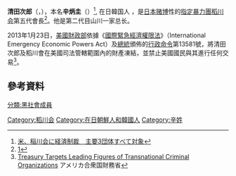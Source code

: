 {{expand|time=2015-11-25T02:09:45+00:00}}

'''清田次郎'''（{{jpn|j=清田 次郎|hg=きよた じろう|rm=Jirō KIYOTA|f=K}}，{{bd|1940年||||}}），本名'''辛炳圭'''（{{朝|諺=신병규|漢=辛炳圭|羅=Sin Byon-Gyu}}）<ref>[https://web.archive.org/web/20130423153801/http://www.nikkei.com/article/DGXNASGM2401X_U3A120C1EB1000/ 米、稲川会に経済制裁　主要3団体すべて対象]</ref>, 在日韓国人 ，是[[日本|日本]][[赌博|赌博]]性的[[指定暴力團|指定暴力團]][[稻川会|稻川会]]第五代會長<ref>[https://web.archive.org/web/20100616172124/http://mainichi.jp/select/wadai/news/20100615k0000m040063000c.html%E3%80%80%E7%A8%B2%E5%B7%9D%E4%BC%9A%EF%BC%9A%E6%96%B0%E4%BC%9A%E9%95%B7%E3%81%AB%E8%BE%9B%E7%82%B3%E5%9C%AD%E7%90%86%E4%BA%8B%E9%95%B7]</ref>。他是第二代目山川一家总长。

2013年1月23日，[[美國財政部|美國財政部]]依據《[[國際緊急經濟權限法|國際緊急經濟權限法]]》（International Emergency Economic Powers Act）及[[美國總統|總統]]頒佈的[[行政命令_(美國)|行政命令]]第13581號，將清田次郎及稻川會在美國司法管轄範圍內的財產凍結，並禁止美國國民與其進行任何交易<ref>[http://www.treasury.gov/press-center/press-releases/Pages/TG1827.aspx Treasury Targets Leading Figures of Transnational Criminal Organizations] {{Wayback|url=http://www.treasury.gov/press-center/press-releases/Pages/TG1827.aspx |date=20201129065512 }} アメリカ合衆国財務省</ref>。

==參考資料==
{{reflist}}

[[Category:稻川会|Category:稻川会]]
[[Category:在日朝鮮人和韓國人|Category:在日朝鮮人和韓國人]]
[[Category:辛姓|Category:辛姓]]
[[分類:黑社會成員|分類:黑社會成員]]